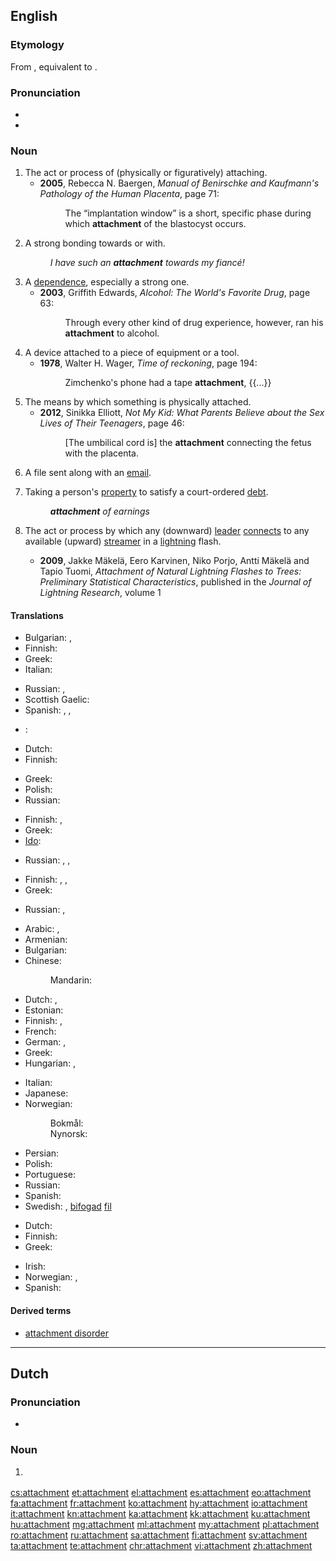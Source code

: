 ==English==
{{slim-wikipedia|dab=attachment}}

===Etymology===
From {{etyl|fr|en}} {{term|attachement|lang=fr}}, equivalent to {{suffix|attach|ment}}.

===Pronunciation===
* {{IPA|/əˈtætʃmənt/}}
* {{audio|en-us-attachment.ogg|Audio (US)}}

===Noun===
{{en-noun|~}}

# The act or process of (physically or figuratively) attaching.
#* '''2005''', Rebecca N. Baergen, ''Manual of Benirschke and Kaufmann's Pathology of the Human Placenta'', page 71:
#*: The “implantation window” is a short, specific phase during which '''attachment''' of the blastocyst occurs.
# A strong bonding towards or with.
#: ''I have such an '''attachment''' towards my fiancé!''
# A [[dependence]], especially a strong one.
#* '''2003''', Griffith Edwards, ''Alcohol: The World's Favorite Drug'', page 63:
#*: Through every other kind of drug experience, however, ran his '''attachment''' to alcohol.
# A device attached to a piece of equipment or a tool.
#* '''1978''', Walter H. Wager, ''Time of reckoning'', page 194:
#*: Zimchenko's phone had a tape '''attachment''', {{...}}
# The means by which something is physically attached.
#* '''2012''', Sinikka Elliott, ''Not My Kid: What Parents Believe about the Sex Lives of Their Teenagers'', page 46:
#*: [The umbilical cord is] the '''attachment''' connecting the fetus with the placenta.
# {{context|computing|lang=en}} A file sent along with an [[email]].
# {{context|legal|lang=en}} Taking a person's [[property]] to satisfy a court-ordered [[debt]].
#: '''''attachment''' of earnings''
# {{context|meteorology|lang=en}} The act or process by which any (downward) [[leader]] [[connect]]s to any available (upward) [[streamer]] in a [[lightning]] flash.
#* '''2009''', Jakke Mäkelä, Eero Karvinen, Niko Porjo, Antti Mäkelä and Tapio Tuomi, ''Attachment of Natural Lightning Flashes to Trees: Preliminary Statistical Characteristics'', published in the ''Journal of Lightning Research'', volume 1

====Translations====
{{trans-top|strong bonding towards or with}}
* Bulgarian: {{t+|bg|вярност}}, {{t+|bg|привързаност}}
* Finnish: {{t|fi|kiintymys}}
* Greek: {{t+|el|αφοσίωση|f|tr=afosíosi|sc=Grek}}
* Italian: {{t+|it|legame|m}}
{{trans-mid}}
* Russian: {{t+|ru|привязанность|f|tr=privjázannostʹ}}, {{t+|ru|верность|f|tr=vérnostʹ|sc=Cyrl}}
* Scottish Gaelic: {{t|gd|tlachd|f}}
* Spanish: {{t+|es|apego|m}}, {{t+|es|cariño}}, {{t+|es|afición|f}}
{{trans-bottom}}

{{trans-top|dependence, especially a strong one}}
* {{ttbc|bg}}: {{t+|bg|преданост}}
* Dutch: {{t|nl|gehechtheid|f}}
* Finnish: {{t+|fi|riippuvuus}}
{{trans-mid}}
* Greek: {{t+|el|εξάρτηση|f|tr=exártisi|sc=Grek}}
* Polish: {{t|pl|przywiązanie|n}}
* Russian: {{t+|ru|преданность|f|tr=prédannostʹ|sc=Cyrl}}
{{trans-bottom}}

{{trans-top|device attached to a piece of equipment or a tool}}
* Finnish: {{t+|fi|lisälaite}}, {{t+|fi|lisävaruste}}
* Greek: {{t+|el|εξάρτημα|n|tr=exártima|sc=Grek}}
* [[Ido]]: {{t+|io|atachuro}}
{{trans-mid}}
* Russian: {{t+|ru|приставка|f|tr=pristávka|sc=Cyrl}}, {{t+|ru|крепление|n|tr=replénije|sc=Cyrl}}, {{t+|ru|приспособление|n|tr=prisposoblénije|sc=Cyrl}}
{{trans-bottom}}

{{trans-top|process or means by which something is physically attached}}
* Finnish: {{t+|fi|kiinnitys}}, {{t|fi|kiinnike}}, {{t|fi|kiinnekohta}}
* Greek: {{t+|el|προσάρτηση|f|tr=prosártisi|sc=Grek}}
{{trans-mid}}
* Russian: {{t+|ru|присоединение|n|tr=prisojedinénije|sc=Cyrl}}, {{t+|ru|прикрепление|n|tr=prikreplénije|sc=Cyrl}}
{{trans-bottom}}

{{trans-top|file sent along with an email}}
* Arabic: {{t|ar|إلحاق|m|tr=ʾílḥaq}}, {{t|ar|ملحق|m|tr=múlḥaq}}
* Armenian: {{t|hy|կցորդ|sc=Armn}}
* Bulgarian: {{t+|bg|приложение|n|tr=priložénie|sc=Cyrl}}
* Chinese:
*: Mandarin: {{t+|cmn|附件|tr=fùjiàn|sc=Hani}}
* Dutch: {{t+|nl|bijlage|f}}, {{t|nl|attachment|n}}
* Estonian: {{t|et|kaasatud fail}}
* Finnish: {{t|fi|liitetiedosto}}, {{t+|fi|liite}}
* French: {{t+|fr|pièce jointe}}
* German: {{t+|de|Anlage|f}}, {{t+|de|Anhang|m}}
* Greek: {{t+|el|επισύναψη|f|tr=episýnapsi|sc=Grek}}
* Hungarian: {{t+|hu|melléklet}}, {{t+|hu|csatolmány}}
{{trans-mid}}
* Italian: {{t+|it|allegato|m}}
* Japanese: {{t|ja|添付ファイル|tr=tenpu-fairu|sc=Jpan}}
* Norwegian:
*: Bokmål: {{t+|nb|vedlegg|n}}
*: Nynorsk: {{t|nn|vedlegg|n}}
* Persian: {{t+|fa|ضمیمه|tr=zamime|sc=fa-Arab}}
* Polish: {{t+|pl|załącznik|m}}
* Portuguese: {{t+|pt|anexo|m}}
* Russian: {{t+|ru|вложение|n|tr=vložénije|sc=Cyrl}}
* Spanish: {{t|es|archivo adjunto}}
* Swedish: {{t+|sv|bilaga|c}}, [[bifoga#Swedish|bifogad]] [[fil#Swedish|fil]]
{{trans-bottom}}

{{trans-top|legal: taking a person's property to satisfy a debt}}
* Dutch: {{t|nl|beslaglegging|f}}
* Finnish: {{t+|fi|ulosotto}}
* Greek: {{t+|el|κατάσχεση|f|tr=katáschesi|sc=Grek}}
{{trans-mid}}
* Irish: {{t|ga|astú|m}}
* Norwegian: {{t|no|utlegg|n}}, {{t|no|ta utlegg i}}
* Spanish: {{t+|es|ejecución|f}}
{{trans-bottom}}

====Derived terms====
* [[attachment disorder]]

----

==Dutch==

===Pronunciation===
* {{IPA|/aˈtætʃmɛnt/|lang=nl}}

===Noun===
{{nl-noun|m|g2=n|s|-}}

# {{l/en|attachment}} {{gloss|to an email}}

[[cs:attachment]]
[[et:attachment]]
[[el:attachment]]
[[es:attachment]]
[[eo:attachment]]
[[fa:attachment]]
[[fr:attachment]]
[[ko:attachment]]
[[hy:attachment]]
[[io:attachment]]
[[it:attachment]]
[[kn:attachment]]
[[ka:attachment]]
[[kk:attachment]]
[[ku:attachment]]
[[hu:attachment]]
[[mg:attachment]]
[[ml:attachment]]
[[my:attachment]]
[[pl:attachment]]
[[ro:attachment]]
[[ru:attachment]]
[[sa:attachment]]
[[fi:attachment]]
[[sv:attachment]]
[[ta:attachment]]
[[te:attachment]]
[[chr:attachment]]
[[vi:attachment]]
[[zh:attachment]]